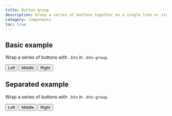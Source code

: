 ```yaml
---
title: Button group
description: Group a series of buttons together on a single line or stack them in a vertical column.
category: components
toc: true
---
```


## Basic example

Wrap a series of buttons with `.btn` in `.btn-group`.

<Snippet lang="html">
  <div class="btn-group" role="group" aria-label="Basic example">
    <button type="button" class="btn">Left</button>
    <button type="button" class="btn">Middle</button>
    <button type="button" class="btn">Right</button>
  </div>
</Snippet>

## Separated example

Wrap a series of buttons with `.btn` in `.btn-group`.

<Snippet lang="html">
  <div class="btn-group separated" role="group" aria-label="Basic example">
    <button type="button" class="btn">Left</button>
    <button type="button" class="btn">Middle</button>
    <button type="button" class="btn">Right</button>
  </div>
</Snippet>
